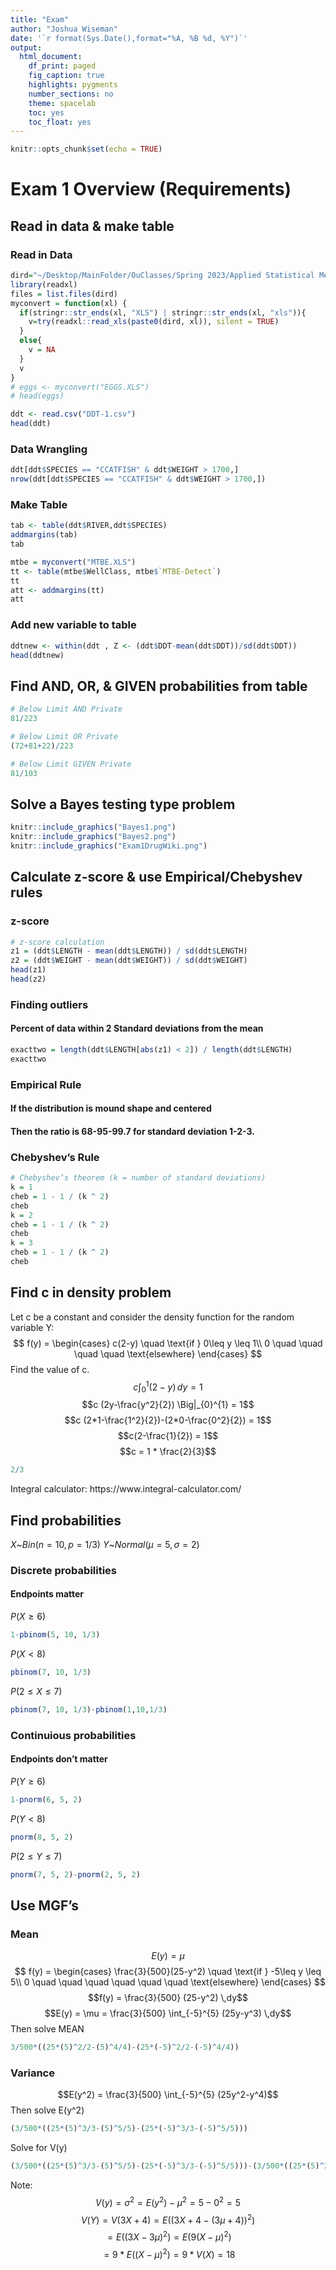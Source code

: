 ```yaml
---
title: "Exam"
author: "Joshua Wiseman"
date: '`r format(Sys.Date(),format="%A, %B %d, %Y")`'
output: 
  html_document:
    df_print: paged
    fig_caption: true
    highlights: pygments
    number_sections: no
    theme: spacelab
    toc: yes
    toc_float: yes
---
```


```r
knitr::opts_chunk$set(echo = TRUE)
```

# Exam 1 Overview (Requirements)

## Read in data & make table

### Read in Data
```r
dird="~/Desktop/MainFolder/OuClasses/Spring 2023/Applied Statistical Methods/FALL224753wise0046/CourseData/Data-for-the-course/K25936_Downloads/Excel/"
library(readxl)
files = list.files(dird)
myconvert = function(xl) {
  if(stringr::str_ends(xl, "XLS") | stringr::str_ends(xl, "xls")){
    v=try(readxl::read_xls(paste0(dird, xl)), silent = TRUE)
  }
  else{
    v = NA
  }
  v
}
# eggs <- myconvert("EGGS.XLS")
# head(eggs)

ddt <- read.csv("DDT-1.csv")
head(ddt)
```

### Data Wrangling
```r
ddt[ddt$SPECIES == "CCATFISH" & ddt$WEIGHT > 1700,]
nrow(ddt[ddt$SPECIES == "CCATFISH" & ddt$WEIGHT > 1700,])
```

### Make Table
```r
tab <- table(ddt$RIVER,ddt$SPECIES)
addmargins(tab)
tab

mtbe = myconvert("MTBE.XLS")
tt <- table(mtbe$WellClass, mtbe$`MTBE-Detect`)
tt
att <- addmargins(tt)
att
```

### Add new variable to table
```r
ddtnew <- within(ddt , Z <- (ddt$DDT-mean(ddt$DDT))/sd(ddt$DDT))
head(ddtnew)
```


## Find AND, OR, & GIVEN probabilities from table
```r
# Below Limit AND Private
81/223

# Below Limit OR Private
(72+81+22)/223

# Below Limit GIVEN Private
81/103
```

## Solve a Bayes testing type problem
```r
knitr::include_graphics("Bayes1.png")
knitr::include_graphics("Bayes2.png")
knitr::include_graphics("Exam1DrugWiki.png")
```

## Calculate z-score & use Empirical/Chebyshev rules

### z-score
```r
# z-score calculation
z1 = (ddt$LENGTH - mean(ddt$LENGTH)) / sd(ddt$LENGTH)
z2 = (ddt$WEIGHT - mean(ddt$WEIGHT)) / sd(ddt$WEIGHT)
head(z1)
head(z2)
```

### Finding outliers
#### Percent of data within 2 Standard deviations from the mean
```r
exacttwo = length(ddt$LENGTH[abs(z1) < 2]) / length(ddt$LENGTH)
exacttwo
```

### Empirical Rule
#### If the distribution is mound shape and centered
#### Then the ratio is 68-95-99.7 for standard deviation 1-2-3.

### Chebyshev's Rule
```r
# Chebyshev’s theorem (k = number of standard deviations)
k = 1
cheb = 1 - 1 / (k ^ 2)
cheb
k = 2
cheb = 1 - 1 / (k ^ 2)
cheb
k = 3
cheb = 1 - 1 / (k ^ 2)
cheb
```

## Find c in density problem
Let c be a constant and consider the density function for
the random variable Y:
$$
f(y) = 
\begin{cases}
    c(2-y) \quad \text{if } 0\leq y \leq 1\\
    0 \quad \quad \quad \quad \text{elsewhere}
\end{cases}
$$
Find the value of c.
$$c\int_{0}^{1} (2-y) \,dy = 1$$
$$c (2y-\frac{y^2}{2}) \Big|_{0}^{1} = 1$$
$$c (2*1-\frac{1^2}{2})-(2*0-\frac{0^2}{2}) = 1$$
$$c(2-\frac{1}{2}) = 1$$
$$c = 1 * \frac{2}{3}$$
```r
2/3
```
Integral calculator: https://www.integral-calculator.com/

## Find probabilities

$X$~$Bin(n=10, p=1/3)$
$Y$~$Normal(\mu=5, \sigma=2)$

### Discrete probabilities
#### Endpoints matter
$P(X \ge 6)$
```r
1-pbinom(5, 10, 1/3)
```
$P(X < 8)$
```r
pbinom(7, 10, 1/3)
```
$P(2 \leq X \leq 7)$
```r
pbinom(7, 10, 1/3)-pbinom(1,10,1/3)
```

### Continuious probabilities
#### Endpoints don't matter
$P(Y \ge 6)$
```r
1-pnorm(6, 5, 2)
```
$P(Y < 8)$
```r
pnorm(8, 5, 2)
```
$P(2 \leq Y \leq 7)$
```r
pnorm(7, 5, 2)-pnorm(2, 5, 2)
```

## Use MGF's

### Mean
$$E(y) = \mu$$
$$
f(y) = 
\begin{cases}
    \frac{3}{500}(25-y^2) \quad \text{if } -5\leq y \leq 5\\
    0 \quad \quad \quad \quad \quad \quad \text{elsewhere}
\end{cases}
$$
$$f(y) = \frac{3}{500} (25-y^2) \,dy$$
$$E(y) = \mu = \frac{3}{500} \int_{-5}^{5} (25y-y^3) \,dy$$
Then solve MEAN
```r
3/500*((25*(5)^2/2-(5)^4/4)-(25*(-5)^2/2-(-5)^4/4))
```

### Variance
$$E(y^2) = \frac{3}{500} \int_{-5}^{5} (25y^2-y^4)$$
Then solve E(y^2)
```r
(3/500*((25*(5)^3/3-(5)^5/5)-(25*(-5)^3/3-(-5)^5/5)))
```

Solve for V(y)
```r
(3/500*((25*(5)^3/3-(5)^5/5)-(25*(-5)^3/3-(-5)^5/5)))-(3/500*((25*(5)^2/2-(5)^4/4)-(25*(-5)^2/2-(-5)^4/4)))^2
```

Note:
$$V(y) = \sigma^2 = E(y^2)-\mu^2 = 5 - 0^2 = 5$$
$$V(Y) = V(3X+4) =E ((3X+4-(3μ+4))^2)$$
$$= E((3X-3μ)^2)=E(9(X-μ)^2)$$
$$= 9*E((X-μ)^2)=9*V(X)=18$$
